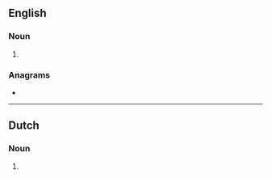 ==English==

===Noun===
{{head|en|noun form}}

# {{plural of|en|sergeant}}

===Anagrams===
* {{anagrams|en|a=aeegnrsst|Tressange|estranges|greatness|seargents}}

----

==Dutch==

===Noun===
{{head|nl|noun plural form}}

# {{plural of|nl|sergeant}}